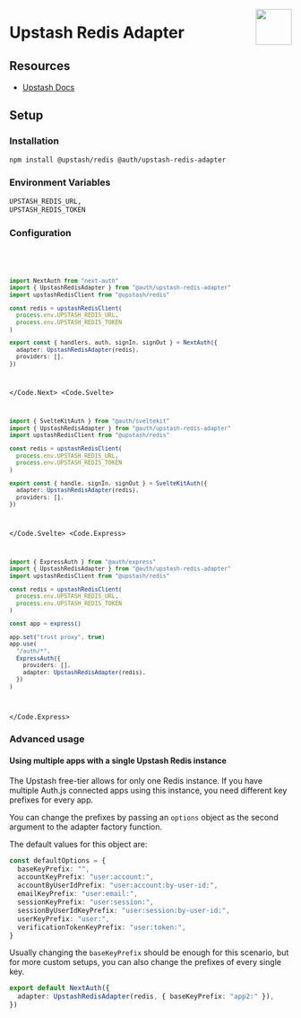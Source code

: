 
<img
  align="right"
  src="/img/adapters/upstash-redis.svg"
  width="64"
  height="64"
/>

# Upstash Redis Adapter

## Resources

- [Upstash Docs](https://docs.upstash.com/redis)

## Setup

### Installation

```bash npm2yarn
npm install @upstash/redis @auth/upstash-redis-adapter
```

### Environment Variables

```sh
UPSTASH_REDIS_URL,
UPSTASH_REDIS_TOKEN
```

### Configuration

<Code>
<Code.Next>

```ts filename="./auth.ts"
import NextAuth from "next-auth"
import { UpstashRedisAdapter } from "@auth/upstash-redis-adapter"
import upstashRedisClient from "@upstash/redis"

const redis = upstashRedisClient(
  process.env.UPSTASH_REDIS_URL,
  process.env.UPSTASH_REDIS_TOKEN
)

export const { handlers, auth, signIn, signOut } = NextAuth({
  adapter: UpstashRedisAdapter(redis),
  providers: [],
})
```

</Code.Next>
<Code.Svelte>

```ts filename="./src/auth.ts"
import { SvelteKitAuth } from "@auth/sveltekit"
import { UpstashRedisAdapter } from "@auth/upstash-redis-adapter"
import upstashRedisClient from "@upstash/redis"

const redis = upstashRedisClient(
  process.env.UPSTASH_REDIS_URL,
  process.env.UPSTASH_REDIS_TOKEN
)

export const { handle, signIn, signOut } = SvelteKitAuth({
  adapter: UpstashRedisAdapter(redis),
  providers: [],
})
```

</Code.Svelte>
<Code.Express>

```ts filename="./src/routes/auth.route.ts"
import { ExpressAuth } from "@auth/express"
import { UpstashRedisAdapter } from "@auth/upstash-redis-adapter"
import upstashRedisClient from "@upstash/redis"

const redis = upstashRedisClient(
  process.env.UPSTASH_REDIS_URL,
  process.env.UPSTASH_REDIS_TOKEN
)

const app = express()

app.set("trust proxy", true)
app.use(
  "/auth/*",
  ExpressAuth({
    providers: [],
    adapter: UpstashRedisAdapter(redis),
  })
)
```

</Code.Express>
</Code>

### Advanced usage

#### Using multiple apps with a single Upstash Redis instance

The Upstash free-tier allows for only one Redis instance. If you have multiple Auth.js connected apps using this instance, you need different key prefixes for every app.

You can change the prefixes by passing an `options` object as the second argument to the adapter factory function.

The default values for this object are:

```ts
const defaultOptions = {
  baseKeyPrefix: "",
  accountKeyPrefix: "user:account:",
  accountByUserIdPrefix: "user:account:by-user-id:",
  emailKeyPrefix: "user:email:",
  sessionKeyPrefix: "user:session:",
  sessionByUserIdKeyPrefix: "user:session:by-user-id:",
  userKeyPrefix: "user:",
  verificationTokenKeyPrefix: "user:token:",
}
```

Usually changing the `baseKeyPrefix` should be enough for this scenario, but for more custom setups, you can also change the prefixes of every single key.

```ts
export default NextAuth({
  adapter: UpstashRedisAdapter(redis, { baseKeyPrefix: "app2:" }),
})
```
